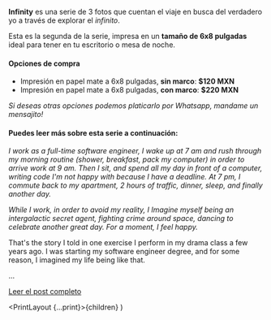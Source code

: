 

**Infinity** es una serie de 3 fotos que cuentan el viaje en busca del verdadero yo a través de explorar el _infinito_.

Esta es la segunda de la serie, impresa en un **tamaño de 6x8 pulgadas** ideal para tener en tu escritorio o mesa de noche.

#### Opciones de compra

- Impresión en papel mate a 6x8 pulgadas, **sin marco**: **$120 MXN**
- Impresión en papel mate a 6x8 pulgadas, **con marco**: **$220 MXN**

_Si deseas otras opciones podemos platicarlo por Whatsapp, mandame un mensajito!_

#### Puedes leer más sobre esta serie a continuación:

_I work as a full-time software engineer, I wake up at 7 am and rush through my morning routine (shower, breakfast, pack my computer) in order to arrive work at 9 am. Then I sit, and spend all my day in front of a computer, writing code I'm not happy with because I have a deadline. At 7 pm, I commute back to my apartment, 2 hours of traffic, dinner, sleep, and finally another day._

_While I work, in order to avoid my reality, I Imagine myself being an intergalactic secret agent, fighting crime around space, dancing to celebrate another great day. For a moment, I feel happy._

That's the story I told in one exercise I perform in my drama class a few years ago.
I was starting my software engineer degree, and for some reason, I imagined my life being like that.

...

[Leer el post completo](/posts/infinity)

  <PrintLayout {...print}>{children}</PrintLayout>
)
